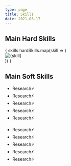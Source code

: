 ```yaml
---
type: page
title: Skills
date: 2021-03-17
---
```


## Main Hard Skills


<div className='hard-skills'>
  {
    skills.hardSkills.map(skill => (
      <div className='hard-skills-container'>
        <Image
          className='hard-skills-img'
          key={skill}
          src={`/images/skills/${skill}.svg`}
          width={75}
          height={50}
          alt={skill}
        />
      </div>
    ))
  }
</div>

## Main Soft Skills

<div>
  <ul>
    <li>
      Research⚡️
    </li>
    <li>
      Research⚡️
    </li>
    <li>
      Research⚡️
    </li>
    <li>
      Research⚡️
    </li>
    <li>
      Research⚡️
    </li>
  </ul>
  <ul>
    <li>
      Research⚡️
    </li>
    <li>
      Research⚡️
    </li>
    <li>
      Research⚡️
    </li>
    <li>
      Research⚡️
    </li>
    <li>
      Research⚡️
    </li>
  </ul>
</div>